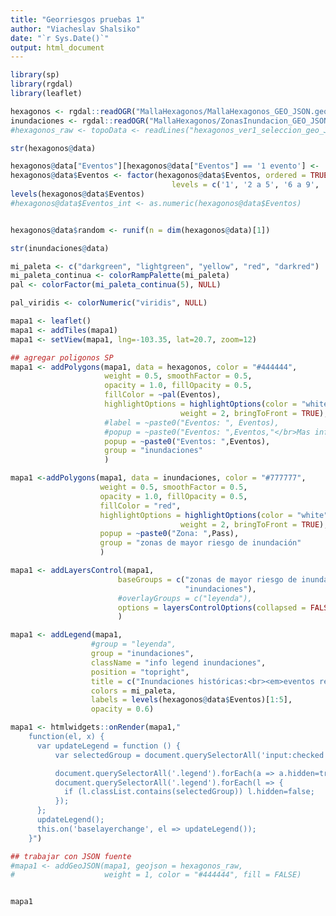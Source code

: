 ---
title: "Georriesgos pruebas 1"
author: "Viacheslav Shalsiko"
date: "`r Sys.Date()`"
output: html_document
---

```{r}
library(sp)
library(rgdal)
library(leaflet)
```

```{r}
hexagonos <- rgdal::readOGR("MallaHexagonos/MallaHexagonos_GEO_JSON.geojson")
inundaciones <- rgdal::readOGR("MallaHexagonos/ZonasInundacion_GEO_JSON.geojson")
#hexagonos_raw <- topoData <- readLines("hexagonos_ver1_seleccion_geo_JSON.geojson") %>% paste(collapse = "\n") 

str(hexagonos@data)

hexagonos@data["Eventos"][hexagonos@data["Eventos"] == '1 evento'] <- '1'
hexagonos@data$Eventos <- factor(hexagonos@data$Eventos, ordered = TRUE,
                                    levels = c('1', '2 a 5', '6 a 9', '10 a 30', 'Mas de 30'))
levels(hexagonos@data$Eventos)
#hexagonos@data$Eventos_int <- as.numeric(hexagonos@data$Eventos)


hexagonos@data$random <- runif(n = dim(hexagonos@data)[1])

str(inundaciones@data)

```


```{r fig.width = 8, fig.height = 7}
mi_paleta <- c("darkgreen", "lightgreen", "yellow", "red", "darkred")
mi_paleta_continua <- colorRampPalette(mi_paleta)
pal <- colorFactor(mi_paleta_continua(5), NULL)

pal_viridis <- colorNumeric("viridis", NULL)

mapa1 <- leaflet()
mapa1 <- addTiles(mapa1)
mapa1 <- setView(mapa1, lng=-103.35, lat=20.7, zoom=12)

## agregar poligonos SP
mapa1 <- addPolygons(mapa1, data = hexagonos, color = "#444444", 
                     weight = 0.5, smoothFactor = 0.5, 
                     opacity = 1.0, fillOpacity = 0.5,
                     fillColor = ~pal(Eventos),
                     highlightOptions = highlightOptions(color = "white", 
                                      weight = 2, bringToFront = TRUE),
                     #label = ~paste0("Eventos: ", Eventos),
                     #popup = ~paste0("Eventos: ",Eventos,"</br>Mas información: <a href=", Eventos, ">", formatC(10000*random, big.mark = ","), "</a>")
                     popup = ~paste0("Eventos: ",Eventos),
                     group = "inundaciones"
                     )

mapa1 <-addPolygons(mapa1, data = inundaciones, color = "#777777",
                    weight = 0.5, smoothFactor = 0.5,
                    opacity = 1.0, fillOpacity = 0.5,
                    fillColor = "red",
                    highlightOptions = highlightOptions(color = "white", 
                                      weight = 2, bringToFront = TRUE),
                    popup = ~paste0("Zona: ",Pass),
                    group = "zonas de mayor riesgo de inundación"
                    )

mapa1 <- addLayersControl(mapa1,
                        baseGroups = c("zonas de mayor riesgo de inundación",
                                       "inundaciones"),
                        #overlayGroups = c("leyenda"),
                        options = layersControlOptions(collapsed = FALSE)
                        )

mapa1 <- addLegend(mapa1,
                  #group = "leyenda",
                  group = "inundaciones",
                  className = "info legend inundaciones",
                  position = "topright",
                  title = c("Inundaciones históricas:<br><em>eventos registrados</em>"),
                  colors = mi_paleta,
                  labels = levels(hexagonos@data$Eventos)[1:5],
                  opacity = 0.6)

mapa1 <- htmlwidgets::onRender(mapa1,"
    function(el, x) {
      var updateLegend = function () {
          var selectedGroup = document.querySelectorAll('input:checked')[0].nextSibling.innerText.substr(1);

          document.querySelectorAll('.legend').forEach(a => a.hidden=true);
          document.querySelectorAll('.legend').forEach(l => {
            if (l.classList.contains(selectedGroup)) l.hidden=false;
          });
      };
      updateLegend();
      this.on('baselayerchange', el => updateLegend());
    }")

## trabajar con JSON fuente
#mapa1 <- addGeoJSON(mapa1, geojson = hexagonos_raw, 
#                    weight = 1, color = "#444444", fill = FALSE)


mapa1
```

